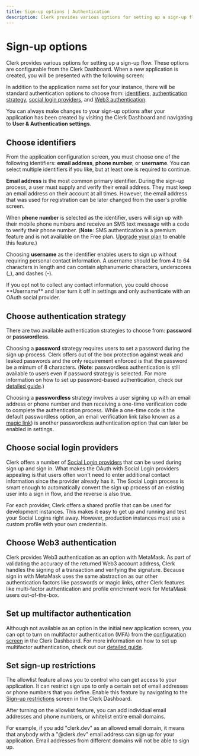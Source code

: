 ```yaml
---
title: Sign-up options | Authentication
description: Clerk provides various options for setting up a sign-up flow. 
---
```


# Sign-up options

Clerk provides various options for setting up a sign-up flow. These options are configurable from the Clerk Dashboard. When a new application is created, you will be presented with the following screen:

<Images 
width={1879}
height={1373}
src="/docs/images/setup-clerk/create-sign-in-comp.png"
alt="An interactive builder for customizing your <SignIn /> component, which includes choosing identifiers and social login options."
/>

In addition to the application name set for your instance, there will be standard authentication options to choose from: [identifiers](#choose-identifiers), [authentication strategy](#choose-authentication-strategy), [social login providers](#choose-social-login-providers), and [Web3 authentication](#choose-web3-authentication).

You can always make changes to your sign-up options after your application has been created by visiting the Clerk Dashboard and navigating to **User & Authentication settings**.

## Choose identifiers

From the application configuration screen, you must choose one of the following identifiers: **email address**, **phone number**, or **username**. You can select multiple identifiers if you like, but at least one is required to continue.

**Email address** is the most common primary identifier. During the sign-up process, a user must supply and verify their email address. They must keep an email address on their account at all times. However, the email address that was used for registration can be later changed from the user's profile screen.

When **phone number** is selected as the identifier, users will sign up with their mobile phone numbers and receive an SMS text message with a code to verify their phone number. (**Note**: SMS authentication is a premium feature and is not available on the Free plan. [Upgrade your plan](https://clerk.com/pricing) to enable this feature.)

Choosing **username** as the identifier enables users to sign up without requiring personal contact information. A username should be from 4 to 64 characters in length and can contain alphanumeric characters, underscores (_), and dashes (-).

<Callout type="info">
  If you opt not to collect any contact information, you could choose **Username** and later turn it off in settings and only authenticate with an OAuth social provider.
</Callout>

## Choose authentication strategy

There are two available authentication strategies to choose from: **password** or **passwordless**.

Choosing a **password** strategy requires users to set a password during the sign up process. Clerk offers out of the box protection against weak and leaked passwords and the only requirement enforced is that the password be a mimum of 8 characters. (**Note**: passwordless authentication is still available to users even if password strategy is selected. For more information on how to set up password-based authentication, check our [detailed guide](/docs/custom-flows/email-password).)

Choosing a **passwordless** strategy involves a user signing up with an email address or phone number and then receiving a one-time verification code to complete the authentication process. While a one-time code is the default passwordless option, an email verification link (also known as a [magic link](/docs/custom-flows/magic-links)) is another passwordless authentication option that can later be enabled in settings. 

## Choose social login providers

Clerk offers a number of [Social Login providers](/docs/authentication/social-connections/oauth) that can be used during sign up and sign in. What makes the OAuth with Social Login providers appealing is that users often won't need to enter additional contact information since the provider already has it. The Social Login process is smart enough to automatically convert the sign up process of an existing user into a sign in flow, and the reverse is also true.

For each provider, Clerk offers a shared profile that can be used for development instances. This makes it easy to get up and running and test your Social Logins right away. However, production instances must use a custom profile with your own credentials.

## Choose Web3 authentication

Clerk provides Web3 authentication as an option with MetaMask. As part of validating the accuracy of the returned Web3 account address, Clerk handles the signing of a transaction and verifying the signature. Because sign in with MetaMask uses the same abstraction as our other authentication factors like passwords or magic links, other Clerk features like multi-factor authentication and profile enrichment work for MetaMask users out-of-the-box.

## Set up multifactor authentication

Although not available as an option in the initial new application screen, you can opt to turn on multifactor authentication (MFA) from the [configuration screen](https://dashboard.clerk.com/last-active?path=/user-authentication/multi-factor) in the Clerk Dashboard. For more information on how to set up multifactor authentication, check out our [detailed guide](/docs/custom-flows/mfa#overview).

<Images 
width={3024}
height={1652}
src="/docs/images/custom-flows/multifactor.png"
alt="The 'Multi-factor authentication' tab under the 'User & Authentication' section of the Clerk Dashboard."
/>

## Set sign-up restrictions

The allowlist feature allows you to control who can get access to your application. It can restrict sign ups to only a certain set of email addresses or phone numbers that you define. Enable this feature by navigating to the [Sign-up restrictions](https://dashboard.clerk.com/last-active?path=/user-authentication/signup-restrictionsq) screen in the Clerk Dashboard.

<Images 
width={3024}
height={1652}
src="/docs/images/authentication/restrictions.png"
alt="The 'Restrictions' tab under the 'User & Authentication' section of the Clerk Dashboard."
/>

After turning on the allowlist feature, you can add individual email addresses and phone numbers, or whitelist entire email domains.

For example, if you add "clerk.dev" as an allowed email domain, it means that anybody with a "@clerk.dev" email address can sign up for your application. Email addresses from different domains will not be able to sign up.